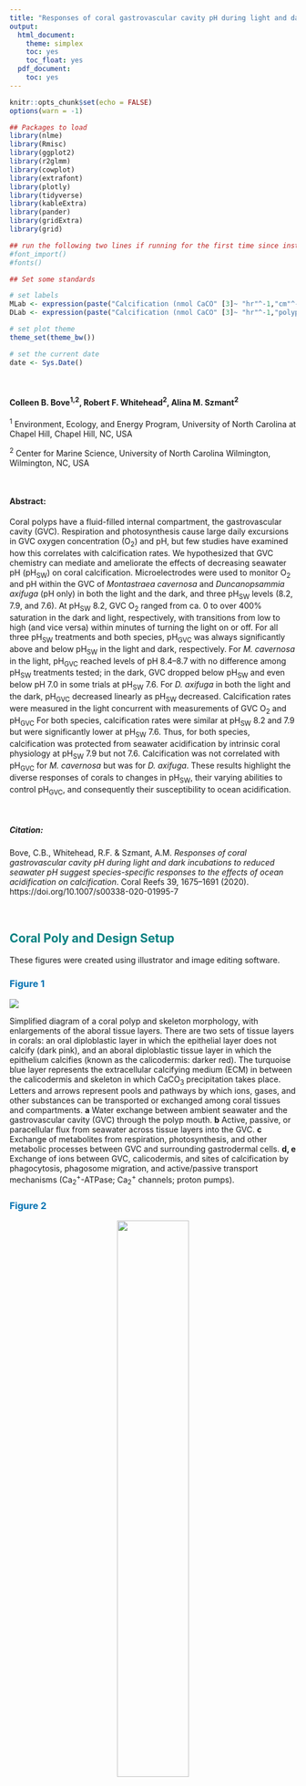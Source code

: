 ```yaml
---
title: "Responses of coral gastrovascular cavity pH during light and dark incubations to reduced seawater pH suggest species-specific responses to the effects of ocean acidification on calcification"
output: 
  html_document:
    theme: simplex
    toc: yes
    toc_float: yes
  pdf_document:
    toc: yes
---
```


<style>
  h2{color: teal !important}
  h1{color: navy !important}
  body{background-color: gray95 !important}
</style>

```r

knitr::opts_chunk$set(echo = FALSE)
options(warn = -1)

```

```r

## Packages to load
library(nlme)
library(Rmisc)
library(ggplot2)
library(r2glmm)
library(cowplot)
library(extrafont)
library(plotly)
library(tidyverse)
library(kableExtra)
library(pander)
library(gridExtra)
library(grid)

## run the following two lines if running for the first time since installing 'extrafont'
#font_import()
#fonts() 

```

```r

## Set some standards

# set labels
MLab <- expression(paste("Calcification (nmol CaCO" [3]~ "hr"^-1,"cm"^-2, ")" ))
DLab <- expression(paste("Calcification (nmol CaCO" [3]~ "hr"^-1,"polyp"^-1, ")" ))

# set plot theme
theme_set(theme_bw())

# set the current date
date <- Sys.Date() 

```

<br/>

#### Colleen B. Bove^1,2^, Robert F. Whitehead^2^, Alina M. Szmant^2^

^1^ Environment, Ecology, and Energy Program, University of North Carolina at Chapel Hill, Chapel Hill, NC, USA

^2^ Center for Marine Science, University of North Carolina Wilmington, Wilmington, NC, USA

<br/>

#### **Abstract:**
Coral polyps have a fluid-filled internal compartment, the gastrovascular cavity (GVC). Respiration and photosynthesis cause large daily excursions in GVC oxygen concentration (O~2~) and pH, but few studies have examined how this correlates with calcification rates. We hypothesized that GVC chemistry can mediate and ameliorate the effects of decreasing seawater pH (pH~SW~) on coral calcification. Microelectrodes were used to monitor O~2~ and pH within the GVC of *Montastraea cavernosa* and *Duncanopsammia axifuga* (pH only) in both the light and the dark, and three pH~SW~ levels (8.2, 7.9, and 7.6). At pH~SW~ 8.2, GVC O~2~ ranged from ca. 0 to over 400% saturation in the dark and light, respectively, with transitions from low to high (and vice versa) within minutes of turning the light on or off. For all three pH~SW~ treatments and both species, pH~GVC~ was always significantly above and below pH~SW~ in the light and dark, respectively. For *M. cavernosa* in the light, pH~GVC~ reached levels of pH 8.4–8.7 with no difference among pH~SW~ treatments tested; in the dark, GVC dropped below pH~SW~ and even below pH 7.0 in some trials at pH~SW~ 7.6. For *D. axifuga* in both the light and the dark, pH~GVC~ decreased linearly as pH~SW~ decreased. Calcification rates were measured in the light concurrent with measurements of GVC O~2~ and pH~GVC~ For both species, calcification rates were similar at pH~SW~ 8.2 and 7.9 but were significantly lower at pH~SW~ 7.6. Thus, for both species, calcification was protected from seawater acidification by intrinsic coral physiology at pH~SW~ 7.9 but not 7.6. Calcification was not correlated with pH~GVC~ for *M. cavernosa* but was for *D. axifuga*. These results highlight the diverse responses of corals to changes in pH~SW~, their varying abilities to control pH~GVC~, and consequently their susceptibility to ocean acidification.

<br/>

##### **Citation:**
Bove, C.B., Whitehead, R.F. & Szmant, A.M. *Responses of coral gastrovascular cavity pH during light and dark incubations to reduced seawater pH suggest species-specific responses to the effects of ocean acidification on calcification*. Coral Reefs 39, 1675–1691 (2020). https://doi.org/10.1007/s00338-020-01995-7

<br/>

## Coral Poly and Design Setup {.tabset}

These figures were created using illustrator and image editing software.

### <span style="color: #0072B2;">**Figure 1**</span>

![](Figures/Fig1_polyp_diagram.png)

Simplified diagram of a coral polyp and skeleton morphology, with enlargements of the aboral tissue layers. There are two sets of tissue layers in corals: an oral diploblastic layer in which the epithelial layer does not calcify (dark pink), and an aboral diploblastic tissue layer in which the epithelium calcifies (known as the calicodermis: darker red). The turquoise blue layer represents the extracellular calcifying medium (ECM) in between the calicodermis and skeleton in which CaCO~3~ precipitation takes place. Letters and arrows represent pools and pathways by which ions, gases, and other substances can be transported or exchanged among coral tissues and compartments. **a** Water exchange between ambient seawater and the gastrovascular cavity (GVC) through the polyp mouth. **b** Active, passive, or paracellular flux from seawater across tissue layers into the GVC. **c** Exchange of metabolites from respiration, photosynthesis, and other metabolic processes between GVC and surrounding gastrodermal cells. **d, e** Exchange of ions between GVC, calicodermis, and sites of calcification by phagocytosis, phagosome migration, and active/passive transport mechanisms (Ca~2~^+^-ATPase; Ca~2~^+^ channels; proton pumps).


### <span style="color: #0072B2;">**Figure 2**</span>

<center>
![](Figures/Fig2_corals_electrode_images.png){#id .class width=50% height=50%}
</center>

Photographs of the three study corals under the same lighting conditions and the experimental setup used in this study: **a** *Montastraea cavernosa* colony 1. **b** *M. cavernosa* colony 2. and **c** *Duncanopsammia axifuga*. **d** Photographs of the pH microelectrode inserted through the mouth of *Montastraea cavernosa* and **e** *Duncanopsammia axifuga*. **f** Photograph of the micromanipulator setup used for inserting the microelectrode (identified with the arrows in **d, e** into the coral polyp and the coral’s incubation water bath)


### <span style="color: #0072B2;">**Table 1**</span>

```r

carbonate <- read.csv("Tables/CarbonateSW_data_10Dec19.csv", header = TRUE)
carbonate$pHt <- factor(carbonate$pHt, levels = c("8.2pH", "7.9pH", "7.6pH"))
carbonate$coral <- factor(carbonate$coral, levels = c("MCAV1", "MCAV2", "DAXI"))


## Create table 1 of carbonate parameters
Table1 <- carbonate %>% 
  group_by(pHt) %>% 
  summarise("Seawater pH" = round(mean(pHw), 2),
            "TA" = round(mean(TAi), 0),
            "DIC" = round(mean(DICi), 0),
            "pCO2" = round(mean(pCO2i), 0),
            "HCO3" = round(mean(HCO3i), 0),
            "CO3" = round(mean(CO3i), 0),
            "arag" = round(mean(aragi), 12))

## Rmarkdown table 1
kable(Table1[-1], booktabs = TRUE) %>% 
  kable_styling(font_size = 12, full_width = FALSE)

```



## Light/Dark Experiments {.tabset}

### Supplemental Tables

#### **Table S1**
Calcification experiment carbonate parameters. Representative changes in carbonate chemistry during the 1.5 h calcification incubations reported in Figure 8. The nominal target pH values used were 8.2 (Control), 7.9 and 7.6. The R package *seacarb* was used to calculate the various carbonate species using measured pH-NBS and total alkalinity as the known parameters. Concentrations in µmol kg^-1^; *p*CO~2~ in µatm. MCAV 1 = *Montastraea cavernosa* No 1; MCAV 2 = *M. cavernosa* colony No 2; DAXI = *Duncanopsammia axifuga*.

```r

## Create table S1 of initial and final carbonate parameters
TableS1 <- carbonate %>% 
  group_by(coral, pHt) %>% 
  summarise("TAi" = round(mean(TAi), 0),
            "TAf" = round(mean(TAf), 0),
            "DICi" = round(mean(DICi), 0),
            "DICf" = round(mean(DICf), 0),
            "pCO2i" = round(mean(pCO2i), 0),
            "pCO2f" = round(mean(pCO2f), 0),
            "HCO3i" = round(mean(HCO3i), 0),
            "HCO3f" = round(mean(HCO3f), 0),
            "CO3i" = round(mean(CO3i), 0),
            "CO3f" = round(mean(CO3f), 0),
            "aragi" = round(mean(aragi), 1),
            "aragf" = round(mean(aragf), 1))

## Rmarkdown table S1
kable(TableS1[-1], booktabs = TRUE) %>% 
  kable_styling(font_size = 12, full_width = FALSE) %>% 
  pack_rows("MCAV 1", 1, 3) %>%
  pack_rows("MCAV 2", 4, 6) %>%
  pack_rows("DAXI", 7, 9)

```

<br/>

```r

## Read in all L/D data for analyses
LD_stats <- read.csv("Data/LD_all_data_19Sep17.csv", header = TRUE)
LD_stats$treat <- factor(LD_stats$treat, levels = c("8.2", "7.9", "7.6")) # relevel pH treatments

## Subset dataframe
# light or dark
light_all <- subset(LD_stats, light.dark=="light")
dark_all <- subset(LD_stats, light.dark=="dark")

# MCAV light and DAXI light
light_cav <- subset(light_all, species=="Mcav")
light_dun <- subset(light_all, coral=="dun")

# MCAV dark and DAXI dark
dark_cav <- subset(dark_all, species=="Mcav")
dark_dun <- subset(dark_all, coral=="dun")

```



#### **Table S2**
pH~GVC~ in the Light. Mean (±S.D.) pH~GVC~ measured during the light portion of the Light-Dark (LD) and Stepwise (STEP) experiments. Pairwise comparisons of pH~GVC~ between the two experiments used Tukey Honest Significant Differences. Asterisk denotes significant differences in mean pH~GVC~ between experiment types. n = the number of replicate runs of any given treatment protocol for each type of experiment.

```r

## Create table S2 of initial and final carbonate parameters
TableS2 <- light_all %>% 
  group_by(species, treat, exp) %>% 
  summarise("Mean" = round(mean(pH), 2),
            "(+/-) SD Maximum" = round(sd(pH), 2),
            "n" = n(),
            "del pH" = round(mean(pH) - mean(water), 2))


## Rmarkdown table S2
kable(TableS2[-1], booktabs = TRUE) %>% 
  kable_styling(font_size = 12, full_width = FALSE) %>% 
  pack_rows("M. cavernosa", 1, 6) %>%
  pack_rows("D. axifuga", 7, 12)


```

<br/>


#### **Table S3a**
Light pH~GVC~ ANOVA model. ANOVA model output assessing the effect of pH~SW~ on measured pH~GVC~ in the light during either Light-Dark or Stepwise experiments for all coral colonies.

***M. cavernosa* in Light-Dark trials**
```r

## MCAV light ANOVAs
# Light data (L/D)
light_cava<-subset(light_cav, exp=="l/d")
lmcav_lm1<-aov(pH~treat, data=light_cava)
pander(summary(lmcav_lm1))

```

***M. cavernosa* in Stepwise trials**
```r

# Light data (step)
light_cavb<-subset(light_cav, exp=="step")
lmcav_lm2<-aov(pH~treat, data=light_cavb)
pander(summary(lmcav_lm2))

```


***D. axifuga* in Light-Dark trials**
```r

## DAXI light ANOVAs
# Light data (L/D)
light_duna<-subset(light_dun, exp=="l/d")
ldun_lm1<-aov(pH~treat, data=light_duna)
pander(summary(ldun_lm1))

```

***D. axifuga* in Stepwise trials**
```r

# Light data (step)
light_dunb<-subset(light_dun, exp=="step")
ldun_lm2<-aov(pH~treat, data=light_dunb)
pander(summary(ldun_lm2))

```

<br/>


#### **Table S3b**
Light pH~GVC~: Post Hoc Comparisons. Pairwise comparisons of mean pH~GVC~ among pH~SW~ treatments in the light for both types of experiments using Tukey Honest Significant Differences.  

```r

## MCAV light Tukey tests
# Light data (L/D)
lcav_ld_tukey <- as.data.frame(TukeyHSD(lmcav_lm1)[["treat"]])
lcav_ld_tukey$Experiment <- "Light-Dark"
lcav_ld_tukey$Coral <- "M. cavernosa"
lcav_ld_tukey$Treatments <- rownames(lcav_ld_tukey)
lcav_ld_tukey <- lcav_ld_tukey[c(6,5,7,4)]

# Light data (step)
lcav_step_tukey <- as.data.frame(TukeyHSD(lmcav_lm2)[["treat"]])
lcav_step_tukey$Experiment <- "Stepwise"
lcav_step_tukey$Coral <- "M. cavernosa"
lcav_step_tukey$Treatments <- rownames(lcav_step_tukey)
lcav_step_tukey <- lcav_step_tukey[c(6,5,7,4)]



## DAXI light Tukey tests
# Light data (L/D)
ldun_ld_tukey <- as.data.frame(TukeyHSD(ldun_lm1)[["treat"]])
ldun_ld_tukey$Experiment <- "Light-Dark"
ldun_ld_tukey$Coral <- "D axifuga"
ldun_ld_tukey$Treatments <- rownames(ldun_ld_tukey)
ldun_ld_tukey <- ldun_ld_tukey[c(6,5,7,4)]

# Light data (step)
ldun_step_tukey <- as.data.frame(TukeyHSD(ldun_lm2)[["treat"]])
ldun_step_tukey$Experiment <- "Stepwise"
ldun_step_tukey$Coral <- "D axifuga"
ldun_step_tukey$Treatments <- rownames(ldun_step_tukey)
ldun_step_tukey <- ldun_step_tukey[c(6,5,7,4)]

## Combine into 1 table
all_light_tukey <- rbind(lcav_ld_tukey, lcav_step_tukey, ldun_ld_tukey, ldun_step_tukey)


## Rmarkdown table 

kable(all_light_tukey[-1], booktabs = TRUE, row.names = FALSE) %>% 
  kable_styling(font_size = 12, full_width = FALSE) %>% 
  pack_rows("M. cavernosa", 1, 6) %>%
  pack_rows("D. axifuga", 7, 12)

```

<br/>



#### **Table S4**
pH~GVC~ in the Dark. Mean (±S.D.) pH~GVC~ measured during the dark portion of the Light-Dark (LD) and Stepwise (STEP) experiments. Pairwise comparisons of pH~GVC~ between the two experiments used Tukey Honest Significant Differences. Asterisk denotes significant differences in mean pH~GVC~ between experiment types. n = the number of replicate runs of any given treatment protocol for each type of experiment.

```r

## Create table S4 of initial and final carbonate parameters
TableS4 <- dark_all %>% 
  group_by(species, treat, exp) %>% 
  summarise("Mean" = round(mean(pH), 2),
            "(+/-) SD Maximum" = round(sd(pH), 2),
            "n" = n(),
            "del pH" = round(mean(pH) - mean(water), 2))


## Rmarkdown table S4
kable(TableS4[-1], booktabs = TRUE) %>% 
  kable_styling(font_size = 12, full_width = FALSE) %>% 
  pack_rows("M. cavernosa", 1, 6) %>%
  pack_rows("D. axifuga", 7, 12)


```

<br/>
  
  
#### **Table S5a**
Dark pH~GVC~ ANOVA model. ANOVA model output assessing the effect of pH~SW~ on measured pH~GVC~ in the dark during either Light-Dark or Stepwise experiments for all coral colonies.
  
***M. cavernosa* in Light-Dark trials**
```r

## MCAV dark ANOVAs
# Dark data (L/D)
dark_cava<-subset(dark_cav, exp=="l/d")
dmcav_lm1<-aov(pH~treat, data=dark_cava)
pander(summary(dmcav_lm1))

```

***M. cavernosa* in Stepwise trials**
```r

# Dark data (step)
dark_cavb<-subset(dark_cav, exp=="step")
dmcav_lm2<-aov(pH~treat, data=dark_cavb)
pander(summary(dmcav_lm2))

```

***D. axifuga* in Light-Dark trials**
```r

## DAXI dark ANOVAs
# Dark data (L/D)
dark_duna<-subset(dark_dun, exp=="l/d")
ddun_lm1<-aov(pH~treat, data=dark_duna)
pander(summary(ddun_lm1))

```

***D. axifuga* in Stepwise trials**
```r

# Dark data (step)
dark_dunb<-subset(dark_dun, exp=="step")
ddun_lm2<-aov(pH~treat, data=dark_dunb)
pander(summary(ddun_lm2))

```

<br/>
  
  
#### **Table S5b**
Dark pH~GVC~: Post Hoc Comparisons. Pairwise comparisons of mean pH~GVC~ among pH~SW~ treatments in the dark for both types of experiments using Tukey Honest Significant Differences.  
  
```r

## MCAV dark Tukey tests
# Dark data (L/D)
dcav_ld_tukey <- as.data.frame(TukeyHSD(dmcav_lm1)[["treat"]])
dcav_ld_tukey$Experiment <- "Light-Dark"
dcav_ld_tukey$Coral <- "M. cavernosa"
dcav_ld_tukey$Treatments <- rownames(dcav_ld_tukey)
dcav_ld_tukey <- dcav_ld_tukey[c(6,5,7,4)]

# Dark data (step)
dcav_step_tukey <- as.data.frame(TukeyHSD(dmcav_lm2)[["treat"]])
dcav_step_tukey$Experiment <- "Stepwise"
dcav_step_tukey$Coral <- "M. cavernosa"
dcav_step_tukey$Treatments <- rownames(dcav_step_tukey)
dcav_step_tukey <- dcav_step_tukey[c(6,5,7,4)]



## DAXI dark Tukey tests
# Dark data (L/D)
ddun_ld_tukey <- as.data.frame(TukeyHSD(ddun_lm1)[["treat"]])
ddun_ld_tukey$Experiment <- "Light-Dark"
ddun_ld_tukey$Coral <- "D axifuga"
ddun_ld_tukey$Treatments <- rownames(ddun_ld_tukey)
ddun_ld_tukey <- ddun_ld_tukey[c(6,5,7,4)]

# Dark data (step)
ddun_step_tukey <- as.data.frame(TukeyHSD(ddun_lm2)[["treat"]])
ddun_step_tukey$Experiment <- "Stepwise"
ddun_step_tukey$Coral <- "D axifuga"
ddun_step_tukey$Treatments <- rownames(ddun_step_tukey)
ddun_step_tukey <- ddun_step_tukey[c(6,5,7,4)]


## Combine into 1 table
all_dark_tukey <- rbind(dcav_ld_tukey, dcav_step_tukey, ddun_ld_tukey, ddun_step_tukey)


## Rmarkdown table 
kable(all_dark_tukey[-1], booktabs = TRUE, row.names = FALSE) %>% 
  kable_styling(font_size = 12, full_width = FALSE) %>% 
  pack_rows("M. cavernosa", 1, 6) %>%
  pack_rows("D. axifuga", 7, 12)

```

<br/>


#### **Table S6**
Comparison of the response of pHGVC to decreases in pH~SW~ between the two experimental protocols used, Light-Dark vs Stepwise: Post Hoc Comparisons. Tukey Honest Significant Differences post hoc adjusted p values from 2-way ANOVAs assessing the effects of experimental design (Light-Dark vs Stepwise) and pH~SW~ treatment on either *M. cavernosa* or *D. axifuga* pH~GVC~ in the light and the dark. The pairwise comparisons between experiments at each treatment pH are only shown for the interaction term (Treatment * Experiment) because these were used in determining differences between experimental design on pH~GVC~.

```r

## MCAV experimental comparisons
# ANOVA 
lcav_lm <- aov(pH ~ treat * exp, data = light_cav) # Light
dcav_lm <- aov(pH ~ treat * exp, data = dark_cav) # Dark

# Light Tukey tests
cav_l_trt_tukey <- as.data.frame(TukeyHSD(lcav_lm)[["treat"]]) # extract treatment pairwise comparisons
cav_l_exp_tukey <- as.data.frame(TukeyHSD(lcav_lm)[["exp"]]) # extract experiment pairwise comparisons
cav_l_both_tukey <- as.data.frame(TukeyHSD(lcav_lm)[["treat:exp"]])[c(3,8,12),] # extract combined comparisons of interest only
cav_l_all_tukey <- rbind(cav_l_trt_tukey, cav_l_exp_tukey, cav_l_both_tukey) # combined all comparisons into single df
cav_l_all_tukey$Coral <- "M. cavernosa" # add species ID column
cav_l_all_tukey$Light <- "Light P adj." # add light column
cav_l_all_tukey$`Pairwise Comparisons` <- rownames(cav_l_all_tukey) # add column of row names to df
cav_l_all_tukey <- cav_l_all_tukey[c(5,6,7,4)] # subset for desired columns

# Dark Tukey tests
cav_d_trt_tukey <- as.data.frame(TukeyHSD(dcav_lm)[["treat"]]) # extract treatment pairwise comparisons
cav_d_exp_tukey <- as.data.frame(TukeyHSD(dcav_lm)[["exp"]]) # extract experiment pairwise comparisons
cav_d_both_tukey <- as.data.frame(TukeyHSD(dcav_lm)[["treat:exp"]])[c(3,8,12),] # extract combined comparisons of interest only
cav_d_all_tukey <- rbind(cav_d_trt_tukey, cav_d_exp_tukey, cav_d_both_tukey) # combined all comparisons into single df
cav_d_all_tukey$Coral <- "M. cavernosa" # add species ID column
cav_d_all_tukey$Light <- "Dark P adj." # add light column
cav_d_all_tukey$`Pairwise Comparisons` <- rownames(cav_d_all_tukey) # add column of row names to df
cav_d_all_tukey <- cav_d_all_tukey[c(5,6,7,4)] # subset for desired columns

# Combined tests 
cav_all_tukey <- rbind(cav_l_all_tukey, cav_d_all_tukey)
cav_all_tukey <- spread(cav_all_tukey, Light, `p adj`)



## DAXI experimental comparisons
# ANOVA 
ldun_lm <- aov(pH ~ treat * exp, data = light_dun) # Light
ddun_lm <- aov(pH ~ treat * exp, data = dark_dun) # Dark

# Light Tukey tests
dun_l_trt_tukey <- as.data.frame(TukeyHSD(ldun_lm)[["treat"]]) # extract treatment pairwise comparisons
dun_l_exp_tukey <- as.data.frame(TukeyHSD(ldun_lm)[["exp"]]) # extract experiment pairwise comparisons
dun_l_both_tukey <- as.data.frame(TukeyHSD(ldun_lm)[["treat:exp"]])[c(3,8,12),] # extract combined comparisons of interest only
dun_l_all_tukey <- rbind(dun_l_trt_tukey, dun_l_exp_tukey, dun_l_both_tukey) # combined all comparisons into single df
dun_l_all_tukey$Coral <- "D. axifuga" # add species ID column
dun_l_all_tukey$Light <- "Light P adj." # add light column
dun_l_all_tukey$`Pairwise Comparisons` <- rownames(dun_l_all_tukey) # add column of row names to df
dun_l_all_tukey <- dun_l_all_tukey[c(5,6,7,4)] # subset for desired columns

# Dark Tukey tests
dun_d_trt_tukey <- as.data.frame(TukeyHSD(ddun_lm)[["treat"]]) # extract treatment pairwise comparisons
dun_d_exp_tukey <- as.data.frame(TukeyHSD(ddun_lm)[["exp"]]) # extract experiment pairwise comparisons
dun_d_both_tukey <- as.data.frame(TukeyHSD(ddun_lm)[["treat:exp"]])[c(3,8,12),] # extract combined comparisons of interest only
dun_d_all_tukey <- rbind(dun_d_trt_tukey, dun_d_exp_tukey, dun_d_both_tukey) # combined all comparisons into single df
dun_d_all_tukey$Coral <- "D. axifuga" # add species ID column
dun_d_all_tukey$Light <- "Dark P adj." # add dark column
dun_d_all_tukey$`Pairwise Comparisons` <- rownames(dun_d_all_tukey) # add column of row names to df
dun_d_all_tukey <- dun_d_all_tukey[c(5,6,7,4)] # subset for desired columns

# Combined tests 
dun_all_tukey <- rbind(dun_l_all_tukey, dun_d_all_tukey)
dun_all_tukey <- spread(dun_all_tukey, Light, `p adj`)



## Combine into single table
all_tukey <- rbind(cav_all_tukey, dun_all_tukey)
all_tukey <- all_tukey[c(1,2,4,3)]


## Rmarkdown table 
kable(all_tukey, booktabs = TRUE, row.names = FALSE) %>% 
  kable_styling(font_size = 12, full_width = FALSE) %>% 
  pack_rows("M. cavernosa", 1, 7) %>%
  pack_rows("D. axifuga", 8, 14)

```

<br/>


### <span style="color: #0072B2;">**Figure 3**</span>

```r

LD_o2 <- read.csv("Data/LD_O2_mcav_20Jun17.csv", header = TRUE)

ggplot()+
  geom_rect(aes(xmin=0.16674,xmax=10.18194,ymin=-Inf, ymax=Inf), fill="lightgrey", alpha=0.4) +
  geom_rect(aes(xmin= 10.18194,xmax=20.28126,ymin=-Inf, ymax=Inf), fill="lightgoldenrod", alpha=0.4) +
  geom_rect(aes(xmin= 20.28126,xmax=30.3801,ymin=-Inf, ymax=Inf), fill="lightgrey", alpha=0.4) +
  geom_rect(aes(xmin= 30.3801,xmax=40.3119,ymin=-Inf, ymax=Inf), fill="lightgoldenrod", alpha=0.4) +
  geom_rect(aes(xmin= 40.3119,xmax=52.1637,ymin=-Inf, ymax=Inf), fill="lightgrey", alpha=0.4) +
  geom_rect(aes(xmin= 52.1637,xmax=55.0011,ymin=-Inf, ymax=Inf), fill="lightgoldenrod", alpha=0.4) +
  annotate("text", x = 47, y = 430, label = "Montastraea cavernosa", fontface = "italic", size = 2.8) +
  theme(panel.grid.major=element_blank(), panel.grid.minor=element_blank(), panel.background=element_blank(),strip.text=element_text(face="italic"), axis.line=element_line(color="black"), legend.key=element_blank(), text=element_text(family="Times New Roman"))+
  coord_cartesian(xlim = c(0.05, 55), ylim = c(0,450), expand = FALSE) +
  #ylim(0,450) +
  ylab(expression(paste("GVC O"[2] ~ "saturation (%)"))) +
  xlab("Time (min)") +
  geom_line(data = LD_o2, aes(time.min., o2sat), size=1) +
  ggsave("Figures/Fig3_LD_O2.pdf", height = 3, width = 5.5, useDingbats = FALSE)

```
*Montastraea cavernosa*: representative example of the change in GVC O~2~ saturation as measured by an oxygen microelectrode in response to changes in light level (0 vs 300–400 $\mu$E m^-2^ s^-1^) at 8.2 pH~SW~ (control). GVC O~2~ decreased in the dark to near 0% saturation and then increased to ca. 400% saturation. Gray background represents times in the dark, while yellow background denotes the lights being on. Horizontal dashed line is the measured incubation seawater % O~2~ saturation

<br/>


### <span style="color: #0072B2;">**Figure 4**</span>

```r

## Read in data and make seawater pH a factor
LD_all <- read.csv("Data/LD_pH_all_20Jun17.csv", header = TRUE)
LD_all$fwater <- factor(LD_all$water)
LD_all$fwater<-factor(LD_all$water, levels = c("8.2","7.9","7.6"))

## Subset by species
LD_cav <- subset(LD_all, species == "MCAV")
LD_dun <- subset(LD_all, species == "DAXI")

```

```r

## 8.2 pH plot
LD_mcav_82 <- subset(LD_cav, water == "8.2")

LD_mcav_82_plot <- ggplot() +
  geom_rect(aes(xmin=-Inf,xmax=10,ymin=-Inf, ymax=Inf), fill="lightgoldenrod", alpha=0.4) +
  geom_rect(aes(xmin= 10,xmax=58,ymin=-Inf, ymax=Inf), fill="lightgrey", alpha=0.4) +
  geom_rect(aes(xmin=58,xmax=107,ymin=-Inf, ymax=Inf), fill="lightgoldenrod", alpha=0.4) +
  geom_rect(aes(xmin= 107,xmax=160,ymin=-Inf, ymax=Inf), fill="lightgrey", alpha=0.4) + 
  geom_rect(aes(xmin=160,xmax=Inf,ymin=-Inf, ymax=Inf), fill="lightgoldenrod",alpha=0.4) +
  scale_x_continuous(limits = c(0, 225)) +
  geom_hline(yintercept = 8.2, size=0.5, linetype=2, colour="grey") +
  geom_line(data = LD_mcav_82, aes(x = time, y = gvc), size = 1, colour = "#0072B2") +
  ylab("") +
  xlab("") +
  ggtitle("") +
  theme(panel.grid.major=element_blank(), panel.grid.minor=element_blank(), panel.background=element_blank(),strip.background=element_blank(), strip.text=element_text(face="italic"), axis.line=element_line(color="black"), legend.key=element_blank(), text=element_text(family="Times New Roman")) +
  scale_color_manual(values=c("#0072B2")) +
  ylim(6.5,9)	

## 7.9 pH plot
LD_mcav_79 <- subset(LD_cav, water == "7.9")

LD_mcav_79_plot <- ggplot() +
  geom_rect(aes(xmin=-Inf,xmax=18,ymin=-Inf, ymax=Inf), fill="lightgoldenrod", alpha=0.4) +
  geom_rect(aes(xmin= 18,xmax=85,ymin=-Inf, ymax=Inf), fill="lightgrey", alpha=0.4) +
  geom_rect(aes(xmin=85,xmax=130,ymin=-Inf, ymax=Inf), fill="lightgoldenrod", alpha=0.4) +
  geom_rect(aes(xmin= 130,xmax=177,ymin=-Inf, ymax=Inf), fill="lightgrey", alpha=0.4) +
  geom_rect(aes(xmin=177,xmax=Inf,ymin=-Inf, ymax=Inf), fill="lightgoldenrod",alpha=0.4) +
  scale_x_continuous(limits = c(0, 225)) +
  geom_hline(yintercept = 7.9, size=0.5, linetype=2, colour="grey") +
  geom_line(data = LD_mcav_79, aes(x = time, y = gvc), size = 1, colour = "#009E73") +
  ylab("") +
  xlab("") +
  theme(panel.grid.major=element_blank(), panel.grid.minor=element_blank(), panel.background=element_blank(),strip.background=element_blank(), strip.text=element_text(face="italic"), axis.line=element_line(color="black"), legend.key=element_blank(), text=element_text(family="Times New Roman")) +
  scale_color_manual(values=c("#0072B2")) +
  ylim(6.5,9)


## 7.6 pH plot
LD_mcav_76 <- subset(LD_cav, water == "7.6")

LD_mcav_76_plot <- ggplot() +
  geom_rect(aes(xmin=-Inf,xmax=10,ymin=-Inf, ymax=Inf), fill="lightgoldenrod", alpha=0.4) +
  geom_rect(aes(xmin= 10,xmax=61,ymin=-Inf, ymax=Inf), fill="lightgrey", alpha=0.4) +
  geom_rect(aes(xmin=61,xmax=106,ymin=-Inf, ymax=Inf), fill="lightgoldenrod", alpha=0.4) +
  geom_rect(aes(xmin= 106,xmax=156,ymin=-Inf, ymax=Inf), fill="lightgrey", alpha=0.4) +
  geom_rect(aes(xmin=156,xmax=Inf,ymin=-Inf, ymax=Inf), fill="lightgoldenrod",alpha=0.4) +
  scale_x_continuous(limits = c(0, 225)) +
  geom_hline(yintercept = 7.6, size=0.5, linetype=2, colour="grey") +
  geom_line(data = LD_mcav_76, aes(x = time, y = gvc), size = 1, colour = "#D55E00") +
  xlab("") +
  ylab("") +
  theme(panel.grid.major=element_blank(), panel.grid.minor=element_blank(), panel.background=element_blank(),strip.background=element_blank(), strip.text=element_text(face="italic"), axis.line=element_line(color="black"), legend.key=element_blank(), text=element_text(family="Times New Roman")) +
  scale_color_manual(values=c("#0072B2")) +
  ylim(6.5,9)

```

```r

## 8.2 pH plot
LD_dun_82 <- subset(LD_dun, water == "8.2")

LD_dun_82_plot <- ggplot() +
  geom_rect(aes(xmin=-Inf,xmax=10,ymin=-Inf, ymax=Inf), fill="lightgoldenrod", alpha=0.4) +
  geom_rect(aes(xmin= 10,xmax=33,ymin=-Inf, ymax=Inf), fill="lightgrey", alpha=0.4) + 
  geom_rect(aes(xmin=33,xmax=58,ymin=-Inf, ymax=Inf), fill="lightgoldenrod", alpha=0.4) +
  geom_rect(aes(xmin= 58,xmax=80,ymin=-Inf, ymax=Inf), fill="lightgrey", alpha=0.4) + 
  geom_rect(aes(xmin=80,xmax=Inf,ymin=-Inf, ymax=Inf), fill="lightgoldenrod",alpha=0.4) +
  scale_x_continuous(limits = c(0, 130)) +
  geom_hline(yintercept = 8.2, size=0.5, linetype=2, colour="grey") +
  geom_line(data = LD_dun_82, aes(x = time, y = gvc), size = 1, colour = "#0072B2") +
  ylab("") +
  xlab("") +
  ggtitle("") +
  theme(panel.grid.major=element_blank(), panel.grid.minor=element_blank(), panel.background=element_blank(),strip.background=element_blank(), strip.text=element_text(face="italic"), axis.line=element_line(color="black"), legend.key=element_blank(), text=element_text(family="Times New Roman")) +
  scale_color_manual(values=c("#0072B2")) +
  ylim(6.5,9)	

## 7.9 pH plot
LD_dun_79 <- subset(LD_dun, water == "7.9")

LD_dun_79_plot <- ggplot() +
  geom_rect(aes(xmin=-Inf,xmax=12,ymin=-Inf, ymax=Inf), fill="lightgoldenrod", alpha=0.4) +
  geom_rect(aes(xmin= 12,xmax=42,ymin=-Inf, ymax=Inf), fill="lightgrey", alpha=0.4) +
  geom_rect(aes(xmin=42,xmax=74,ymin=-Inf, ymax=Inf), fill="lightgoldenrod", alpha=0.4) +
  geom_rect(aes(xmin= 74,xmax=103,ymin=-Inf, ymax=Inf), fill="lightgrey", alpha=0.4) +
  geom_rect(aes(xmin=103,xmax=Inf,ymin=-Inf, ymax=Inf), fill="lightgoldenrod",alpha=0.4) +
  scale_x_continuous(limits = c(0, 130)) +
  geom_hline(yintercept = 7.9, size=0.5, linetype=2, colour="grey") +
  geom_line(data = LD_dun_79, aes(x = time, y = gvc), size = 1, colour = "#009E73") +
  ylab("") +
  xlab("") +
  theme(panel.grid.major=element_blank(), panel.grid.minor=element_blank(), panel.background=element_blank(),strip.background=element_blank(), strip.text=element_text(face="italic"), axis.line=element_line(color="black"), legend.key=element_blank(), text=element_text(family="Times New Roman")) +
  scale_color_manual(values=c("#0072B2")) +
  ylim(6.5,9)


## 7.6 pH plot
LD_dun_76 <- subset(LD_dun, water == "7.6")

LD_dun_76_plot <- ggplot() +
  geom_rect(aes(xmin=-Inf,xmax=10,ymin=-Inf, ymax=Inf), fill="lightgoldenrod", alpha=0.4) +
  geom_rect(aes(xmin= 10,xmax=37,ymin=-Inf, ymax=Inf), fill="lightgrey", alpha=0.4) +
  geom_rect(aes(xmin=37,xmax=69,ymin=-Inf, ymax=Inf), fill="lightgoldenrod", alpha=0.4) +
  geom_rect(aes(xmin= 69,xmax=88,ymin=-Inf, ymax=Inf), fill="lightgrey", alpha=0.4) +
  geom_rect(aes(xmin=88,xmax=Inf,ymin=-Inf, ymax=Inf), fill="lightgoldenrod",alpha=0.4) +
  scale_x_continuous(limits = c(0, 130)) +
  geom_hline(yintercept = 7.6, size=0.5, linetype=2, colour="grey") +
  geom_line(data = LD_dun_76, aes(x = time, y = gvc), size = 1, colour = "#D55E00") +
  xlab("") +
  ylab("") +
  theme(panel.grid.major=element_blank(), panel.grid.minor=element_blank(), panel.background=element_blank(),strip.background=element_blank(), strip.text=element_text(face="italic"), axis.line=element_line(color="black"), legend.key=element_blank(), text=element_text(family="Times New Roman")) +
  scale_color_manual(values=c("#0072B2")) +
  ylim(6.5,9)

```

```r

## Create column of each species' plots
LD_cav_plot <- plot_grid(LD_mcav_82_plot, LD_mcav_79_plot, LD_mcav_76_plot, ncol = 1)
LD_dun_plot <- plot_grid(LD_dun_82_plot, LD_dun_79_plot, LD_dun_76_plot, ncol = 1)

## Combined species plot into single plot
LD_full_plot <- plot_grid(LD_cav_plot, LD_dun_plot, ncol = 2, rel_widths = c(0.9, 0.58), labels = c("(a)  M. cavernosa", "(b)  D. axifuga"), hjust = -0.07, vjust = 1.3, label_size = 10)

## Create labels for axes 
y_grob <- textGrob("GVC pH", gp = gpar(fontsize = 11), rot = 90)
x_grob <- textGrob("Time (m)", gp = gpar(fontsize = 11))

## Final, combined plot
LD_full_plot_final <- grid.arrange(arrangeGrob(LD_full_plot, left = y_grob, bottom = x_grob))

## Save final plot
ggsave(file = "Figures/Fig4_LD_pH.pdf", LD_full_plot_final, width = 6.8, height = 6.5, useDingbats = FALSE)

```
"Light–dark" experiment: representative example of pH~GVC~ profiles with changes from light (300–400 $\mu$E m^-2^ s^-1^) to dark (0 $\mu$E m^-2^ s^-1^) measurement conditions for **a** *Montastraea cavernosa* and **b** *Duncanopsammia axifuga* at 8.2 pH~SW~ (control: blue, upper panel), 7.9 pH~SW~ (green, middle panel), and 7.6 pH~SW~ (red, lower panel). The horizontal gray dashed lines represent incubation pH~SW~

<br/>


### <span style="color: #0072B2;">**Figure 5**</span>

```r

## Read in and manipulate data
step_all <- read.csv("Data/LD_step_pH_all_21Jun17.csv", header = TRUE)
step_all$water <- factor(step_all$water)
step_all$water <- factor(step_all$water, levels = c("8.2","7.9","7.6", "T"))
step_all$light <- factor(step_all$light, levels = c("L","D"))

## Subset for each species
cav_step <- subset(step_all, species == "MCAV") # M. cavernosa
dun_step <- subset(step_all, species == "DAXI") # D. axifuga

```

```r

## MCAV plots
cav_step_plot <- ggplot(cav_step, aes(x = time, y = gvc, colour = water, group = water2)) +
  geom_point(size = 0.5) +
  xlab("") +
  ylab("") +
  theme(panel.grid.major = element_blank(), panel.grid.minor = element_blank(), panel.background = element_blank(), strip.background = element_blank(), strip.text = element_text(face = "italic"), text=element_text(family="Times New Roman")) +
  theme(legend.position = c(0.11, 0.67), legend.key.size = unit(0.2, "cm"), legend.text = element_text(size = 8)) +
  guides(colour = guide_legend(override.aes = list(linetype = 0, size = 3))) +
  xlim(0, 220) +
  ylim(6.9, 8.9) +
  facet_wrap(~ light, ncol = 1, labeller = as_labeller(c(L = "Light", D = "Dark"))) +
  scale_color_manual("", labels = c("8.2 pH","7.9 pH","7.6 pH"), values = c("#0072B2","#009E73","#D55E00","grey"), breaks = c("8.2","7.9","7.6")) +
  geom_line(aes(x = time, y = water2))


## DAXI plots
dun_step_plot <- ggplot(dun_step, aes(x = time, y = gvc, colour = water, group = water2)) +
  geom_point(size = 0.5) +
  xlab("") +
  ylab("") +
  theme(panel.grid.major = element_blank(), panel.grid.minor = element_blank(), panel.background = element_blank(), strip.background = element_blank(), strip.text = element_text(face = "italic"), text=element_text(family="Times New Roman")) +
  theme(legend.position ="none") +
  xlim(0, 220) +
  ylim(6.9, 8.9) +
  facet_wrap(~ light, ncol = 1, labeller = as_labeller(c(L = "Light", D = "Dark"))) +
  scale_color_manual("", labels = c("8.2 pH","7.9 pH","7.6 pH","T"), values = c("#0072B2","#009E73","#D55E00","grey")) +
  geom_line(aes(x = time, y = water2))


## Combine plots and save as final
plot_grid(cav_step_plot, dun_step_plot, labels = c("(a) M. cavernosa","(b) D. axifuga"), label_size = 12, scale = 0.95) +
  ggsave(file = "Figures/Fig5_stepwise_pH.pdf", height = 4.2, width = 8, useDingbats = FALSE)

```
"Stepwise" experiment: representative example of pH~GVC~ profiles with sequential stepwise decreases in incubation pH~SW~ from 8.2 (control: blue, first segment), to 7.9 (green, second segment), to 7.6 (red, third segment) for **a** *Montastraea cavernosa* and **b** *Duncanopsammia axifuga*. Experiments were repeated both in the light (upper panel) and dark (lower panel). The gray portion of each line denotes adjustment time in which external pH was transitioning from one pH treatment to another by bubbling with CO~2~ and the horizontal lines represent external pH~SW~ levels

<br/>


### <span style="color: #0072B2;">**Figure 6**</span>

```r

## Linear model
# light values
cav_L_fig6_lm <- lm(pH ~ water, data = light_cav)
cav_l_slope <- cav_L_fig6_lm[["coefficients"]][["water"]]
cav_l_p <- summary(cav_L_fig6_lm)[["coefficients"]][2, 4]
cav_l_r <- summary(cav_L_fig6_lm)[["adj.r.squared"]]

# dark values
cav_D_fig6_lm <- lm(pH ~ water, data = dark_cav)
cav_d_slope <- cav_D_fig6_lm[["coefficients"]][["water"]]
cav_d_p <- summary(cav_D_fig6_lm)[["coefficients"]][2, 4]
cav_d_r <- summary(cav_D_fig6_lm)[["adj.r.squared"]]


## Labels for plot
cav_step_light_labs <- substitute(paste(Slope[light]==s, "; P"==p, "; R\U00B2"==r), list(s = format(cav_l_slope[1], digits = 2), p = format(cav_l_p[1], digits = 2), r = format(cav_l_r[1], digits = 2)))
cav_step_dark_labs <- substitute(paste(Slope[dark]==s, "; P < 0.01; R\U00B2"==r), list(s = format(cav_d_slope[1], digits = 2), p = format(cav_d_p[1], digits = 2), r = format(cav_d_r[1], digits = 2)))

```

```r

###### This is temporary, need to move it when finished!
sum <- summarySE(measurevar = "pH", groupvars = c("treat", "coral", "exp", "light.dark"), data = LD_stats)

## MCAV figure
cav_LD_summary_sum <- subset(sum, coral !="dun")
cav_LD_summary_sum$test <- paste(cav_LD_summary_sum$coral, cav_LD_summary_sum$exp, sep = "_")
cav_LD_summary_sum$colour <- paste(cav_LD_summary_sum$treat, cav_LD_summary_sum$light.dark, sep = "_")
cav_LD_summary_sum$shape <- paste(cav_LD_summary_sum$exp, cav_LD_summary_sum$light.dark, sep = "_")
cav_LD_summary_sum$treat <- as.numeric(levels(cav_LD_summary_sum$treat))[cav_LD_summary_sum$treat]

cav_LD_summary_plot <- ggplot(data = cav_LD_summary_sum) +
  geom_smooth(aes(x = treat, y = pH, group = light.dark), method="lm", se = FALSE, colour = "darkgrey") +
  geom_errorbar(aes(x = treat, ymin = pH - sd, ymax = pH + sd, colour = colour, group = test), width=0.07, size=0.8, position = position_dodge(width=0.07)) +
  geom_point(aes(x = treat, y = pH, shape = shape, colour = colour, group = test, fill = exp), size=2.5, position = position_dodge(width=0.07)) +
  scale_color_manual(values=c("#D55E00", "#D55E00", "#009E73","#009E73", "#0072B2", "#0072B2")) +
  scale_shape_manual(values=c(16,21,17,24,16,21,17,24)) +
  scale_fill_manual(values = c("white","white")) +
  geom_segment(aes(x = 7.45, xend = 7.75, y = 7.6, yend = 7.6), linetype = "longdash", colour = "#D55E00") +
  geom_segment(aes(x = 8.05, xend = 8.35, y = 8.2, yend = 8.2), linetype = "longdash", colour = "#0072B2") +
  geom_segment(aes(x = 7.75, xend = 8.05, y = 7.9, yend = 7.9), linetype = "longdash", colour = "#009E73") +
  theme(panel.grid.major = element_blank(), panel.grid.minor = element_blank(), strip.background = element_blank(), panel.border = element_rect(colour = "black", fill=NA, size=1), legend.position = "none", text=element_text(family="Times New Roman")) +
  scale_x_continuous(breaks=c(7.6, 7.9, 8.2)) +
  annotate("text", x = 7.8, y = 9, label = deparse(cav_step_light_labs), parse = TRUE, size = 3) +
  annotate("text", x = 7.8, y = 6.5, label = deparse(cav_step_dark_labs), parse = TRUE, size = 3) +
  ylab("GVC pH") +
  ylim(6.5, 9.1) +
  xlab("Seawater pH")

```


```r

## Linear model
# light values
dun_L_fig6_lm <- lm(pH ~ water, data = light_dun)
dun_l_slope <- dun_L_fig6_lm[["coefficients"]][["water"]]
dun_l_p <- summary(dun_L_fig6_lm)[["coefficients"]][2, 4]
dun_l_r <- summary(dun_L_fig6_lm)[["adj.r.squared"]]

# dark values
dun_D_fig6_lm <- lm(pH ~ water, data = dark_dun)
dun_d_slope <- dun_D_fig6_lm[["coefficients"]][["water"]]
dun_d_p <- summary(dun_D_fig6_lm)[["coefficients"]][2, 4]
dun_d_r <- summary(dun_D_fig6_lm)[["adj.r.squared"]]


## Labels for plot
dun_step_light_labs <- substitute(paste(Slope[light]==s, "; P < 0.01; R\U00B2"==r), list(s = format(dun_l_slope[1], digits = 2), p = format(dun_l_p[1], digits = 2), r = format(dun_l_r[1], digits = 2)))
dun_step_dark_labs <- substitute(paste(Slope[dark]==s, "; P < 0.01; R\U00B2"==r), list(s = format(dun_d_slope[1], digits = 2), p = format(dun_d_p[1], digits = 2), r = format(dun_d_r[1], digits = 2)))

```

```r

## DAXI figure
dun_LD_summary_sum <- subset(sum, coral == "dun")
dun_LD_summary_sum$test <- paste(dun_LD_summary_sum$coral, dun_LD_summary_sum$exp, sep = "_")
dun_LD_summary_sum$colour <- paste(dun_LD_summary_sum$treat, dun_LD_summary_sum$light.dark, sep = "_")
dun_LD_summary_sum$shape <- paste(dun_LD_summary_sum$exp, dun_LD_summary_sum$light.dark, sep = "_")
dun_LD_summary_sum$treat <- as.numeric(levels(dun_LD_summary_sum$treat))[dun_LD_summary_sum$treat]

dun_LD_summary_plot <- ggplot(data = dun_LD_summary_sum) +
  geom_smooth(aes(x = treat, y = pH, group = light.dark), method="lm", se = FALSE, colour = "darkgrey") +
  geom_errorbar(aes(x = treat, ymin = pH - sd, ymax = pH + sd, colour = colour, group = test), width=0.07, size=0.8, position = position_dodge(width=0.07)) +
  geom_point(aes(x = treat, y = pH, shape = shape, colour = colour, group = test, fill = exp), size=2.5, position = position_dodge(width=0.07)) +
  scale_color_manual(values=c("#D55E00", "#D55E00", "#009E73","#009E73", "#0072B2", "#0072B2")) +
  scale_shape_manual(values=c(16,21,17,24,16,21,17,24)) +
  scale_fill_manual(values = c("white","white")) +
  geom_segment(aes(x = 7.45, xend = 7.75, y = 7.6, yend = 7.6), linetype = "longdash", colour = "#D55E00") +
  geom_segment(aes(x = 8.05, xend = 8.35, y = 8.2, yend = 8.2), linetype = "longdash", colour = "#0072B2") +
  geom_segment(aes(x = 7.75, xend = 8.05, y = 7.9, yend = 7.9), linetype = "longdash", colour = "#009E73") +
  theme(panel.grid.major = element_blank(), panel.grid.minor = element_blank(), strip.background = element_blank(), panel.border = element_rect(colour = "black", fill=NA, size=1), legend.position = "none", text=element_text(family="Times New Roman")) +
  scale_x_continuous(breaks=c(7.6, 7.9, 8.2)) +
  annotate("text", x = 7.8, y = 9, label = deparse(dun_step_light_labs), parse = TRUE, size = 3) +
  annotate("text", x = 7.8, y = 6.5, label = deparse(dun_step_dark_labs), parse = TRUE, size = 3) +
  ylab("GVC pH") +
  ylim(6.5, 9.1) +
  xlab("Seawater pH")

```


```r

plot_grid(cav_LD_summary_plot, dun_LD_summary_plot,  labels = c("(a) M. cavernosa", "(b) D. axifuga"), scale = 0.87) +
  ggsave(file = "Figures/Fig6_LD_pH_summary.pdf", height = 3.5, width = 8, useDingbats = FALSE)

```
Summary of the mean (± SD) pH~GVC~ measurements made in the light–dark (denoted by circles) and stepwise (denoted by triangles) experiments for (**a**) two colonies of* M. cavernosa* (plotted as separate circles) and (**b**) one colony of *D. axifuga* at the three experimental pH~SW~ treatments (8.2 = blue; 7.9 = green; 7.6 = red). The dashed lines represent pH~SW~ for each treatment. Open symbols denote pH~GVC~ data collected in the light, and solid symbols represent pH~GVC~ data collected in the dark. Linear regression lines and regression statistics are included for each light treatment

<br/>


### <span style="color: #0072B2;">**Table 2**</span>


NEED TO ADD THIS

```r

```

<br/>


## Calcification Trials {.tabset}

```r

## Read in the data file containing calcification rate and GVC pH data from calcification experiments
calc <- read.csv("Data/Calc_pH_all_18April20.csv", header = TRUE) 

## Modify parameters 
calc$pH <- factor(calc$pH, levels = c("8.2","7.9","7.6")) # make pH a factor and reorder levels
calc$ftime <- factor(calc$time) # make time column a factor
calc$gvc <- as.numeric(calc$gvc) # make GVC pH a numeric

## Create subsets of data for individual fragments and for different species
cav <- subset(calc, Coral!="dun") # make df of M. cavernosa data only
cav1 <- subset(calc, Coral=="cav1") # make df of M. cavernosa colony 1 only
cav2 <- subset(calc, Coral=="cav2") # make df of M. cavernosa colony 2 only
dun <- subset(calc, Coral=="dun") # make df og D. axifuga only

dun$timeb <- factor(dun$timeb, levels = c("15c","1c", "0c")) # reorder the timeb variables within D. axifuga df

```

```r

kable(calc[c(1:2, 22:23, 51:52),], booktabs = TRUE, caption = "Coral identifier (cav1 = M. cavernosa 1; cav2 = M. cavernosa 2; dun = D. axifuga), species identifier (M = M. cavernosa; D = D. axifuga), treatment (treat; pH), date of experimental run (Date), grouping identifier per trial (Set), time of run (time; timeb), seawater pH (water), change in seawater total alkalinity (delTA), calcification rate in nmols/area (nmol) and normalized against the control (normrate), and GVC pH (gvc) per trial.") %>% 
  kable_styling(font_size = 12, full_width = FALSE)

```

### *M. cavernosa* O~2~ (Figure 7a-c)

<br/>

#### **Figure 7a:** MCAV calcification rate (nmol CaCO~3~ hr^-1^ cm^-2^) against seawater pH

```r

#### Read in the pH data for MCAV 1
o2 <- read.csv("Data/Calc_O2_mcav_17April20.csv", head = TRUE) 


#### Working with O2 calcification rate in each SW O2

## Linear model 
O2_calcVO2_lm <- lm(rate ~ factor(pH), data = o2)
#anova(O2_calcVO2_lm)
#summary(O2_calcVO2_lm)


## Plot
O2_calc_sum <- summarySE(o2, measurevar = "rate", groupvars = c("pH"), na.rm = TRUE) # calculate mean +/- SD for plotting

O2_calcVpH_plot <- ggplot(data = O2_calc_sum, aes(x = factor(pH), y = rate, colour = factor(pH))) +
  geom_errorbar(aes(x = factor(pH), ymin=rate-sd,ymax= rate+sd, colour = factor(pH)), width=0.14, position=position_dodge(0.3), size=0.9) + 
  xlab("Seawater pH") + 
  ylab(MLab) +
  theme(text=element_text(family="Times New Roman"), legend.position="none", panel.grid.major=element_blank(), panel.grid.minor=element_blank(), panel.background=element_blank(),strip.background=element_blank(), strip.text=element_text(face="italic"), legend.key=element_blank()) +
  scale_color_manual("Treatment",labels=c("7.6 O2","7.9 O2","8.2 O2"),values=c("#D55E00", "#009E73", "#0072B2")) +
  geom_point(position=position_dodge(0.3),size=3.5, shape = 16) +
  annotate(geom = "text", size = 3, x = 0.8, y = 0, label = "italic(P) == 0.93", parse = TRUE) + 
  annotate(geom="text", x = 3.3, y = 420, label="a)", size = 5.5, fontface="bold") +
  ylim(0,425)  
O2_calcVpH_plot

```

```r

## Anova and summary tables
pander(summary(O2_calcVO2_lm))
pander(anova(O2_calcVO2_lm))

```

<br/>

#### **Figure 7b:** MCAV calcification rate (nmol CaCO~3~ hr^-1^ cm^-2^) against GVC O~2~ saturation

```r

## Linear model 
O2_calcVgvc_lm <- lm(rate ~ gvc, data = o2)
#anova(O2_calcVgvc_lm)
#summary(O2_calcVgvc_lm)

## Plot
O2_calcVgvc_plot <- ggplot(data = o2, aes(x = gvc, y = rate, colour = factor(pH), shape = factor(time), group = species)) +
  #geom_smooth(method = "lm", se = FALSE, colour = "darkgrey") +
  xlab(expression(paste("GVC O"[2] ~ "saturation (%)"))) + 
  theme(text=element_text(family="Times New Roman"), axis.title.y = element_blank(), axis.text.y = element_blank(), panel.grid.major=element_blank(), panel.grid.minor=element_blank(), panel.background=element_blank(),strip.background=element_blank(), strip.text=element_text(face="italic"), legend.key=element_blank()) +
  scale_color_manual("Treatment",labels=c("7.6 pH","7.9 pH","8.2 pH"),values=c("#D55E00", "#009E73", "#0072B2")) +
  scale_shape_manual("", labels = c("Control", "1 Hr", "15 Hr"), values = c(0,1,2)) +
  geom_point(size = 2, stroke = 1.2) +
  annotate(geom = "text", size = 3, x = 185, y = 0, label = "italic(P) == 0.08", parse = TRUE) +  
  theme(legend.position=c(0.14, 0.95), legend.text = element_text(size = 8), legend.key.size = unit(0.6, "lines"), legend.background = element_rect(fill=NA)) +
  guides(colour = FALSE, shape = guide_legend(override.aes = list(size = 1.8))) +
  annotate(geom="text", x = 630, y = 420, label="b)", size = 5.5, fontface="bold") +
  xlim(150,650) +
  ylim(0,425)  
O2_calcVgvc_plot

```

```r

## Anova and summary tables
pander(summary(O2_calcVgvc_lm))
pander(anova(O2_calcVgvc_lm))

```

<br/>

#### **Figure 7c:** MCAV GVC O~2~ saturation against seawater pH

```r

## Linear model 
O2_pHVgvc_lm <- lm(gvc ~ factor(pH), data = o2)
#anova(O2_pHVgvc_lm)
#summary(O2_pHVgvc_lm)

## Plot
O2_pHVgvc_sum <- summarySE(o2, measurevar = "gvc", groupvars = c("pH"), na.rm = TRUE) # calculate mean +/- SD for plotting

O2_pHVgvc_plot <- ggplot(data = O2_pHVgvc_sum, aes(x = factor(pH), y = gvc, colour = factor(pH))) +
  geom_errorbar(aes(x = factor(pH), ymin=gvc-sd,ymax= gvc+sd, colour = factor(pH)), width=0.14,position=position_dodge(0.3), size=0.9) + 
  xlab("Seawater pH") + 
  ylab(expression(paste("GVC O"[2] ~ "saturation (%)"))) +
  theme(text=element_text(family="Times New Roman"), legend.position="none", panel.grid.major=element_blank(), panel.grid.minor=element_blank(), panel.background=element_blank(),strip.background=element_blank(), strip.text=element_text(face="italic"), legend.key=element_blank()) +
  scale_color_manual("Treatment",labels=c("7.6 pH","7.9 pH","8.2 pH"),values=c("#D55E00", "#009E73", "#0072B2")) +
  geom_point(position=position_dodge(0.3),size=3.5, shape = 16) +
  annotate(geom = "text", size = 3, x = 0.8, y = 150, label = "italic(P) == 0.14", parse = TRUE) +
  annotate(geom="text", x = 3.3, y = 640, label="c)", size = 5.5, fontface="bold") +
  ylim(150,650)  
O2_pHVgvc_plot

```

```r

## Anova and summary tables
pander(summary(O2_pHVgvc_lm))
pander(anova(O2_pHVgvc_lm))

```

<br/>


### *M. cavernosa* pH (Figure 7d-f)

```r

cav$pH <- factor(cav$pH, levels = c("8.2", "7.9", "7.6")) # reorder pH treatments
cav$ftime <- factor(cav$ftime, levels = c("1","0", "15"))

```


#### **Figure 7d:** MCAV calcification rate (nmol CaCO~3~ hr^-1^ cm^-2^) against seawater pH

```r

## Model selection (using AIC)
mod1 <- lm(nmol ~ pH * timeb * Coral, data = cav)
mod2 <- lm(nmol ~ pH * timeb, data = cav)
mod3 <- lm(nmol ~ pH * Coral, data = cav)
mod4 <- lm(nmol ~ pH + timeb + Coral, data = cav)
mod5 <- lm(nmol ~ pH + timeb, data = cav)
mod6 <- lm(nmol ~ pH + Coral, data = cav)
mod7 <- lm(nmol ~ pH, data = cav)
AIC_mcav <- AIC(mod1, mod2, mod3, mod4, mod5, mod6, mod7) # mod 6 (nmol ~ pH + Coral) has the lowest AIC, however mod7 is close and moving forward with that one.

#      df      AIC
# mod1 17 549.6441
# mod2 15 545.8675
# mod3  7 540.5252
# mod4 10 544.8113
# mod5  9 542.9482
# mod6  5 536.9671
# mod7  4 537.5455 **


## Linear model 
pH_calcVpH_lm <- lm(nmol ~ pH, data = cav)
#anova(pH_calcVpH_lm)
#summary(pH_calcVpH_lm)


## Plot
cav$pH <- factor(cav$pH, levels = c("7.6","7.9","8.2")) # reorder pH treatment levels
pH_calc_sum <- summarySE(cav, measurevar = "nmol", groupvars = c("pH", "species"), na.rm = TRUE) # calculate mean +/- SD for plotting
 
pH_calcVpH_plot <- ggplot(pH_calc_sum, aes(x = pH,y = nmol, colour = pH, group = species)) + 
  #geom_point(data = cav, aes(x = pH, y = nmol, colour = pH, shape = Coral), position = position_jitterdodge(), size = 2, alpha = 0.3) +
  geom_errorbar(aes(ymin = nmol-sd, ymax = nmol+sd), width=0.14, position = position_dodge(0.3), size = 0.9) + 
  xlab("Seawater pH") + 
  ylab(MLab) +
  theme(legend.position="none", panel.grid.major=element_blank(), panel.grid.minor=element_blank(), panel.background=element_blank(),strip.background=element_blank(), strip.text=element_text(face="italic"), legend.key=element_blank(), text=element_text(family="Times New Roman")) +
  scale_color_manual("Treatment", labels = c("7.6 pH","7.9 pH","8.2 pH"), values=c("#D55E00", "#009E73", "#0072B2")) +
  scale_shape_manual("",values=c(1,16)) + 
  geom_point(position=position_dodge(0.3),size=3.5, shape = 16) + 
  annotate(geom="text", x = 3.3, y = 420, label="d)", size = 5.5, fontface="bold") +
  annotate(geom = "text", x = 0.8, y = 0, size = 3, label = "italic(P) == 0.02", parse = TRUE) +  
  ylim(0,425)  
pH_calcVpH_plot

```

```r

## Anova and summary tables
pander(summary(pH_calcVpH_lm))
pander(anova(pH_calcVpH_lm))

```

<br/>

#### **Figure 7e:** MCAV calcification rate (nmol CaCO~3~ hr^-1^ cm^-2^) against GVC O~2~ saturation

```r

## Linear model 
pH_calcVgvc_lm <- lm(nmol ~ gvc, data = cav)
#anova(pH_calcVgvc_lm)
#summary(pH_calcVgvc_lm)

## Plot
cav$shape <- paste(cav$Coral, cav$ftime, sep = "_") # create column for shape identifier for colony and time step combined

pH_calcVgvc_plot <- ggplot(cav, aes(x = gvc, y = nmol, colour = pH, shape = shape, group = species)) + 
  geom_point(size = 2, stroke = 1.2) +
  xlab("GVC pH") +
  theme(legend.position="none", axis.title.y = element_blank(), axis.text.y = element_blank(), panel.grid.major = element_blank(), panel.grid.minor = element_blank(), panel.background = element_blank(), strip.background = element_blank(), strip.text = element_text(face = "italic"), legend.key = element_blank(), text=element_text(family="Times New Roman")) +
  scale_color_manual("Treatment", labels = c("7.6 pH", "7.9 pH", "8.2 pH"), values = c("#D55E00", "#009E73", "#0072B2")) +
  scale_shape_manual("", labels = c("MCAV1 Control", "MCAV1 1 Hr", "MCAV1 15 Hr", "MCAV2 Control", "MCAV2 1 Hr", "MCAV2 15 Hr"), values = c(0,1,2,15,16,17)) +
  theme(legend.position=c(0.4, 0.95), legend.text = element_text(size = 8), legend.key.size = unit(0.6, "lines"), legend.background = element_rect(fill=NA)) +
  guides(colour = FALSE, shape = guide_legend(override.aes = list(size = 1.3), ncol = 2)) +
  annotate(geom = "text", size = 3, x = 8, y = 0, label = "italic(P) == 0.68", parse = TRUE) +  
  annotate(geom="text", x = 8.85, y = 420, label="e)", size = 5.5, fontface="bold") +
  ylim(0,425) +
  xlim(7.9,8.9)
pH_calcVgvc_plot

```

```r

## Anova and summary tables
pander(summary(pH_calcVgvc_lm))
pander(anova(pH_calcVgvc_lm))

```

<br/>

#### **Figure 7f:** MCAV GVC O~2~ saturation against seawater pH

```r

## Linear model 
pH_pHVgvc_lm <- lm(gvc ~ pH, data = cav)
#anova(pH_pHVgvc_lm)
#summary(pH_pHVgvc_lm)


## Plot
pH_pHVgvc_sum <- summarySE(cav, measurevar = "gvc", groupvars = c("pH", "species"), na.rm = TRUE) # calculate mean +/- SD for plotting
pH_pHVgvc_sum$pH<- factor(pH_pHVgvc_sum$pH, levels = c("7.6","7.9","8.2")) # reorder factors of pH for plotting

pH_pHVgvc_plot <- ggplot(pH_pHVgvc_sum, aes(x = pH, y = gvc, colour = pH, group = species)) +
  #geom_point(data = cav, aes(x = pH, y = gvc, colour = pH, shape = Coral), position = position_jitterdodge(), size = 2, alpha = 0.3) +
  geom_errorbar(aes(ymin = gvc - se, ymax = gvc + se), width = 0.14, position = position_dodge(0.3), size = 0.9) +
  geom_point(position = position_dodge(0.3), size = 3.5, shape = 16) +
  xlab("Seawater pH") +
  ylab("GVC pH") +
  theme(legend.position="none", panel.grid.major = element_blank(), panel.grid.minor = element_blank(), panel.background = element_blank(), strip.background = element_blank(), strip.text = element_text(face = "italic"), legend.key = element_blank(), text=element_text(family="Times New Roman")) +
  scale_color_manual("Treatment", labels = c("7.6 pH", "7.9 pH", "8.2 pH"), values = c("#D55E00", "#009E73", "#0072B2")) +
  annotate(geom = "text", x = 0.8, y = 7.907, size = 3, label = "italic(P) == 0.25", parse = TRUE) +
  annotate(geom="text", x = 3.3, y = 8.87, label="f)", size = 5.5, fontface="bold") +
  scale_shape_manual("",values=c(1,16)) + 
  ylim(7.9,8.9)
pH_pHVgvc_plot

```

```r

## Anova and summary tables
pander(summary(pH_pHVgvc_lm))
pander(anova(pH_pHVgvc_lm))

```

<br/>


### *D. axifuga* pH (Figure 7g-i)

```r

dun$timeb <- factor(dun$timeb, levels = c("0c","1c", "15c")) # reorder time factors
#dun$timeb <- factor(dun$timeb, levels = c("1c","0c", "15c")) # reorder time factors again
dun$pH <- factor(dun$pH, levels = c("8.2","7.9", "7.6")) # reorder pH treatments

```

#### **Figure 7g:** DAXI calcification rate (nmol CaCO~3~ hr^-1^ polyp^-1^) against seawater pH

```r

### Statistical analyses

## Overall linear model 
dun_pH_calcVpH_lm <- lm(nmol ~ pH + timeb, data = dun)
#anova(dun_pH_calcVpH_lm)
#summary(dun_pH_calcVpH_lm)

## Linear models per each experimental exposure time (T1 v T15)
# rate~pH (T1): S=2301; P=0.039; R2=0.4002
dunT1 <- subset(dun, timeb == "1c")
dunT1_pH_calcVpH_lm <- lm(nmol ~ water, data = dunT1)
#dunT1_pH_calcVpH_lm
#summary(dunT1_pH_calcVpH_lm)

# rate~pH (T15): S=2301; P=0.039; R2=0.4002
dunT15 <- subset(dun, timeb == "15c")
dunT15_pH_calcVpH_lm <- lm(nmol ~ water, data = dunT15)
#dunT15_pH_calcVpH_lm
#summary(dunT15_pH_calcVpH_lm)


### Plot
dun_pH_calc_sum <- summarySE(dun, measurevar = "nmol",groupvars = c("pH", "timeb", "species"), na.rm = TRUE) # calculate mean +/- SD for plotting
dun_pH_calc_sum$pH <- factor(dun_pH_calc_sum$pH, levels = c("7.6", "7.9", "8.2")) # to reorder pH treatments for plotting

dun_pH_calcVpH_plot <- ggplot(data = dun_pH_calc_sum, aes(x = pH, y = nmol, colour = pH, shape = timeb, group = timeb)) +
  geom_smooth(method = "lm", colour = "darkgrey", se = FALSE, position=position_dodge(0.3)) +
  #geom_point(data = dun, aes(x = pH, y = nmol, colour = pH, shape = timeb, group = timeb), position = position_dodge(0.36), size = 2, alpha = 0.3) +
  geom_errorbar(aes(ymin=nmol-sd,ymax= nmol+sd), width=0.2, position=position_dodge(0.3), size=0.9) +
  geom_point(position=position_dodge(0.3),size=3.5) +
  xlab("Seawater pH") +
  ylab(DLab) +
  theme(legend.position="none", panel.grid.major=element_blank(), panel.grid.minor=element_blank(), panel.background=element_blank(),strip.background=element_blank(), strip.text=element_text(face="italic"), legend.key=element_blank(), text=element_text(family="Times New Roman")) +
  scale_shape_manual(values = c(15,17,16)) +
  scale_color_manual("Treatment",labels=c("7.6 pH","7.9 pH","8.2 pH"),values=c("#D55E00", "#009E73", "#0072B2")) +
  annotate(geom = "text", x = 1.04, y = 3500, size = 3, label = as.character(expression(paste(italic(Slope) ['15H']  == 1166))), parse = TRUE) +
  annotate(geom = "text", x = 0.84, y = 3250, size = 3, label = as.character(expression(paste(italic(P) ['15H']  == 0.11))), parse = TRUE) +
  annotate(geom = "text", x = 0.84, y = 3000, size = 3, label = as.character(expression(paste(italic(R) ['15H'] ^"2"  == 0.23))), parse = TRUE) +
  annotate(geom = "text", x = 3.02, y = 500, size = 3, label = as.character(expression(paste(italic(Slope) ['1H']  == 2301))), parse = TRUE) +
  annotate(geom = "text", x = 3.18, y = 250, size = 3, label = as.character(expression(paste(italic(P) ['1H']  == 0.04))), parse = TRUE) +
  annotate(geom = "text", x = 3.18, y = 0, size = 3, label = as.character(expression(paste(italic(R) ['1H'] ^"2"  == "0.40"))), parse = TRUE) + 
  annotate(geom="text", x = 3.3, y = 3400, label="g)", size = 5.5, fontface="bold") +
  ylim(0,3500) 
dun_pH_calcVpH_plot

```

```r

## Anova and summary tables
pander(summary(dun_pH_calcVpH_lm))
pander(anova(dun_pH_calcVpH_lm))

```

<br/>
  
#### **Figure 7h:** DAXI calcification rate (nmol CaCO~3~ hr^-1^ polyp^-1^) against GVC O~2~ saturation
  
```r

## Linear model 
dun_pH_calcVgvc_lm <- lm(nmol ~ gvc, data = dun) # (rate~GVC: S=1774; P=0149; R2=0.1834)
#anova(dun_pH_calcVgvc_lm)
#summary(dun_pH_calcVgvc_lm)


## Plot
dun$pH <- factor(dun$pH, levels = c("7.6", "7.9", "8.2")) # to reorder pH treatments for plotting

dun_pH_calcVgvc_plot <- ggplot(dun, aes(x = gvc, y = nmol, colour = pH, shape = ftime, group = Coral)) +
  stat_smooth(method = 'lm', colour = "darkgrey", se = FALSE) +
  geom_point(size = 2.5) +
  xlab("GVC pH") + 
  theme(axis.title.y = element_blank(), axis.text.y = element_blank(), panel.grid.major = element_blank(), panel.grid.minor = element_blank(), panel.background = element_blank(), strip.background = element_blank(), strip.text = element_text(face = "italic"), legend.key = element_blank(), text=element_text(family="Times New Roman")) +
  scale_color_manual("Treatment", labels = c("7.6 pH", "7.9 pH", "8.2 pH"), values = c("#D55E00", "#009E73", "#0072B2")) +
  scale_shape_manual("", labels = c("Control", "1 Hr", "15 Hr"), values = c(15,16,17)) + 
  annotate(geom = "text", x = 8.75, y = 500, size = 3, label = as.character(expression(paste(italic(Slope) == 1774))), parse = TRUE) +
  annotate(geom = "text", x = 8.82, y = 250, size = 3, label = as.character(expression(paste(italic(P)  == 0.01))), parse = TRUE) +
  annotate(geom = "text", x = 8.81, y = 0, size = 3, label = as.character(expression(paste(italic(R) ^"2"  == 0.18))), parse = TRUE) + 
  theme(legend.position=c(0.13, 0.95), legend.text = element_text(size = 8.2), legend.key.size = unit(0.6, "lines"), legend.background = element_rect(fill=NA)) +
  guides(colour = FALSE, shape = guide_legend(override.aes = list(size = 2))) +
  annotate(geom="text", x = 8.85, y = 3400, label="h)", size = 5.5, fontface="bold") +
  ylim(0,3500) +
  xlim(7.9,8.9)
dun_pH_calcVgvc_plot

```

```r

## Anova and summary tables
pander(summary(dun_pH_calcVgvc_lm))
pander(anova(dun_pH_calcVgvc_lm))

```

<br/>
  
#### **Figure 7i:** DAXI GVC O~2~ saturation against seawater pH
  
```r

## Linear model 
#dun_pH_pHVgvc_lm <- lm(gvc ~ pH + timeb, data = dun) # since time was non-significant, we proceeded without it below:
dun_pH_pHVgvc_lm <- lm(gvc ~ water, data = dun) # using water (pH) instead of (pH) because it is numeric for calculating the slope (GVC~pH: S=0.5669; P<0.001; R2=0.6024)
#anova(dun_pH_pHVgvc_lm)
#summary(dun_pH_pHVgvc_lm)

## Plot
dun_pH_pHVgvc_sum <- summarySE(dun, measurevar = "gvc", groupvars = c("pH", "species"), na.rm = TRUE) # calculate mean +/- SD for plotting

dun_pH_pHVgvc_plot <- ggplot(dun_pH_pHVgvc_sum, aes(x = pH, y = gvc, colour = pH, group = species)) +
  geom_smooth(method = 'lm', colour = "darkgrey", se = FALSE) +
  #geom_point(data = dun, aes(x = pH, y = gvc, colour = pH, group = species), position = position_jitterdodge(), size = 2, alpha = 0.3) +
  stat_smooth(method = 'lm', colour = "darkgrey", se = FALSE) +
  geom_errorbar(aes(ymin = gvc - se, ymax = gvc + se), width = 0.14, position = position_dodge(0.3), size = 0.9) +
  geom_point(position = position_dodge(0.3), size = 3.5, shape = 16) +
  xlab("Seawater pH") +
  ylab("GVC pH") +
  theme(legend.position="none", panel.grid.major = element_blank(), panel.grid.minor = element_blank(), panel.background = element_blank(), strip.background = element_blank(), strip.text = element_text(face = "italic"), legend.key = element_blank(), text=element_text(family="Times New Roman")) +
  scale_color_manual("Treatment", labels = c("7.6 pH", "7.9 pH", "8.2 pH"), values = c("#D55E00", "#009E73", "#0072B2")) +
  annotate(geom = "text", x = 3.05, y = 8.03, size = 3, label = as.character(expression(paste(italic(Slope)  == 0.57))), parse = TRUE) +
  annotate(geom = "text", x = 3.22, y = 7.97, size = 3, label = as.character(expression(paste(italic(P)  < 0.01))), parse = TRUE) +
  annotate(geom = "text", x = 3.2, y = 7.91, size = 3, label = as.character(expression(paste(italic(R) ^"2"  == "0.60"))), parse = TRUE) + 
  annotate(geom="text", x = 3.3, y = 8.87, label="i)", size = 5.5, fontface="bold") +
  ylim(7.9,8.9)
dun_pH_pHVgvc_plot

```

```r

## Anova and summary tables
pander(summary(dun_pH_pHVgvc_lm))
pander(anova(dun_pH_pHVgvc_lm))

```

<br/>


### <span style="color: #0072B2;">**Figure 7**</span>

```r

## Make each row of similar experiment
MCAV_O2 <- plot_grid(O2_calcVpH_plot, O2_calcVgvc_plot, O2_pHVgvc_plot, ncol = 3, rel_widths = c(1, 0.85, 1))
MCAV_pH <- plot_grid(pH_calcVpH_plot, pH_calcVgvc_plot, pH_pHVgvc_plot, ncol = 3, rel_widths = c(1, 0.85, 1))
DAXI_pH <- plot_grid(dun_pH_calcVpH_plot, dun_pH_calcVgvc_plot, dun_pH_pHVgvc_plot, ncol = 3, rel_widths = c(1.02, 0.85, 0.98))

## Combine all 3 rows for full figure
extrafont::loadfonts()
plot_grid(MCAV_O2, MCAV_pH, DAXI_pH, axis = "r", ncol = 1, scale = 0.9, labels = c("M. cavernosa pH ","M. cavernosa pH", "D. axifuga pH"), hjust = 0, vjust = 1) 

## Save final figure 7 as PDF
extrafont::loadfonts()
ggsave("Figures/Fig7_Calcification.pdf", width = 10, height = 9.7, useDingbats = FALSE)

```
Calcification rates and GVC O~2~% saturation or pH~GVC~ measured at three different pH~SW~ treatments during the calcification time series for **a–f** two colonies of *Montastraea cavernosa* and **g–i** one colony of *Duncanopsammia axifuga*. For a summary of the values plotted, see ESM Table S7. Left plots **a, d, g**: mean (± SD) calcification rate plotted against treatment pH~SW~ for each species. For *M. cavernosa*, the data for 1 h and 15 h were combined since they were not significantly different from each other, and the control mean includes the initial incubations for each treatment experiment and the three individual measurements made during the full control experiments (**a, d**). For *D. axifuga*, the control (circles), 1 h (squares), and 15 h (triangles) rates are plotted separately, and linear regressions are provided for each time line (**g**). Center plots **b, e, h**: scatter plots of calcification rate vs the corresponding mean GVC O~2~% saturation or pH~GVC~ of that incubation. (**b, e**) For *M. cavernosa*, open symbols denote colony No 1 and closed symbols denote colony No 2. Symbol shapes indicate which incubation time is represented. There was no significant relationship between GVC O~2~% saturation or pH~GVC~ and calcification for *M. cavernosa*, but there was for *D. axifuga*, and the linear regression statistics are included (**h**). Right plots **c, f, i**: mean GVC O~2~% saturation or pH~GVC~ (± SD) plotted against incubation pH~SW~. There was no significant difference among seawater treatments for *M. cavernosa* **c, f**, but there was a significant positive linear relationship between pH~GVC~ and pH~SW~ for *D. axifuga* and the regression statistics are included (**i**)


<br/>


## Session information {.tabset}

All code was written by [Colleen B. Bove](http://cbove.web.unc.edu), feel free to contact with questions.

Session information from the last run date on `r date`:

```r

sessionInfo()

```


